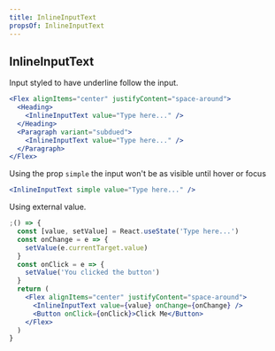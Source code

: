 ```yaml
---
title: InlineInputText
propsOf: InlineInputText
---
```


## InlineInputText

Input styled to have underline follow the input.

```jsx
<Flex alignItems="center" justifyContent="space-around">
  <Heading>
    <InlineInputText value="Type here..." />
  </Heading>
  <Paragraph variant="subdued">
    <InlineInputText value="Type here..." />
  </Paragraph>
</Flex>
```

Using the prop `simple` the input won't be as visible until hover or focus

```jsx
<InlineInputText simple value="Type here..." />
```

Using external value.

```jsx
;() => {
  const [value, setValue] = React.useState('Type here...')
  const onChange = e => {
    setValue(e.currentTarget.value)
  }
  const onClick = e => {
    setValue('You clicked the button')
  }
  return (
    <Flex alignItems="center" justifyContent="space-around">
      <InlineInputText value={value} onChange={onChange} />
      <Button onClick={onClick}>Click Me</Button>
    </Flex>
  )
}
```
